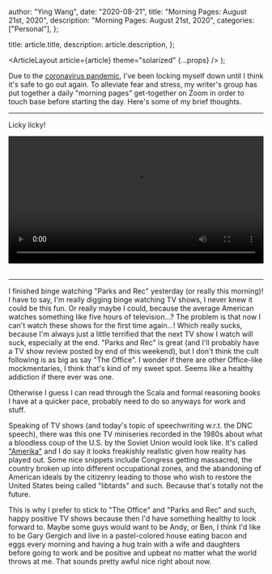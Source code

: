 
  author: "Ying Wang",
  date: "2020-08-21",
  title: "Morning Pages: August 21st, 2020",
  description: "Morning Pages: August 21st, 2020",
  categories: ["Personal"],
};

  title: article.title,
  description: article.description,
};

  <ArticleLayout article={article} theme="solarized" {...props} />
);

Due to the [coronavirus
pandemic](https://en.wikipedia.org/wiki/2019-20_coronavirus_pandemic), I've been
locking myself down until I think it's safe to go out again. To alleviate fear
and stress, my writer's group has put together a daily "morning pages"
get-together on Zoom in order to touch base before starting the day. Here's some
of my brief thoughts.

---

Licky licky!

<!-- https://stackoverflow.com/a/26276254 -->

<video style="width: 100%; width: -moz-available; width: -webkit-fill-available; width: fill-available; max-width: 100%;" controls>
    <source src="/video/posts/2020/08/21/morning_pages.mp4" type="video/mp4">
    Your browser does not support HTML5 video.
</video>
<br/>
<br/>

---

I finished binge watching "Parks and Rec" yesterday (or really this morning)! I
have to say, I'm really digging binge watching TV shows, I never knew it could
be this fun. Or really maybe I could, because the average American watches
something like five hours of television...? The problem is that now I can't
watch these shows for the first time again...! Which really sucks, because I'm
always just a little terrified that the next TV show I watch will suck,
especially at the end. "Parks and Rec" is great (and I'll probably have a TV
show review posted by end of this weekend), but I don't think the cult following
is as big as say "The Office". I wonder if there are other Office-like
mockmentaries, I think that's kind of my sweet spot. Seems like a healthy
addiction if there ever was one.

Otherwise I guess I can read through the Scala and formal reasoning books I have
at a quicker pace, probably need to do so anyways for work and stuff.

Speaking of TV shows (and today's topic of speechwriting w.r.t. the DNC speech),
there was this one TV miniseries recorded in the 1980s about what a bloodless
coup of the U.S. by the Soviet Union would look like. It's called
["Amerika"](<https://en.wikipedia.org/wiki/Amerika_(miniseries)>) and I do say it
looks freakishly realistic given how reality has played out. Some nice snippets
include Congress getting massacred, the country broken up into different
occupational zones, and the abandoning of American ideals by the citizenry
leading to those who wish to restore the United States being called "libtards"
and such. Because that's totally not the future.

This is why I prefer to stick to "The Office" and "Parks and Rec" and such,
happy positive TV shows because then I'd have something healthy to look forward
to. Maybe some guys would want to be Andy, or Ben, I think I'd like to be Gary
Gergich and live in a pastel-colored house eating bacon and eggs every morning
and having a hug train with a wife and daughters before going to work and be
positive and upbeat no matter what the world throws at me. That sounds pretty
awful nice right about now.
